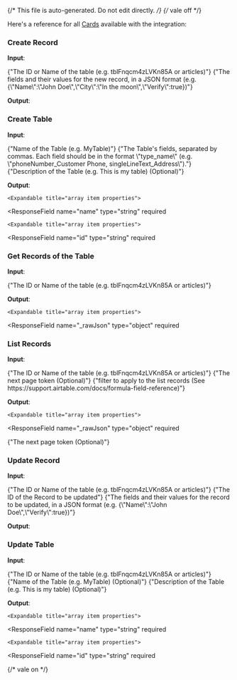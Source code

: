 {/* This file is auto-generated. Do not edit directly. */}
{/* vale off */}

Here's a reference for all [Cards](/learn/reference/cards/introduction) available with the integration:

### Create Record

**Input**:

<Expandable title="input fields">
  <ResponseField
    name="tableIdOrName"
    type="string"
    required
  >
    <span>{"The ID or Name of the table (e.g. tblFnqcm4zLVKn85A or articles)"}</span>
  </ResponseField>
  <ResponseField
    name="fields"
    type="string"
    required
  >
    <span>{"The fields and their values for the new record, in a JSON format (e.g. {\"Name\":\"John Doe\",\"City\":\"In the moon\",\"Verify\":true})"}</span>
  </ResponseField>
</Expandable>

**Output**:

<Expandable title="output">
  <ResponseField
    name="_rawJson"
    type="object"
    required
  >
    
  </ResponseField>
  <ResponseField
    name="id"
    type="string"
    required
  >
    
  </ResponseField>
</Expandable>

### Create Table

**Input**:

<Expandable title="input fields">
  <ResponseField
    name="name"
    type="string"
    required
  >
    <span>{"Name of the Table (e.g. MyTable)"}</span>
  </ResponseField>
  <ResponseField
    name="fields"
    type="string"
    required
  >
    <span>{"The Table's fields, separated by commas. Each field should be in the format \"type_name\" (e.g. \"phoneNumber_Customer Phone, singleLineText_Address\")."}</span>
  </ResponseField>
  <ResponseField
    name="description"
    type="string"
  >
    <span>{"Description of the Table (e.g. This is my table) (Optional)"}</span>
  </ResponseField>
</Expandable>

**Output**:

<Expandable title="output">
  <ResponseField
    name="description"
    type="string"
  >
    
  </ResponseField>
  <ResponseField
    name="fields"
    type="array"
    required
  >
    

    <Expandable title="array item properties">
  <ResponseField
    name="name"
    type="string"
    required
  >
    
  </ResponseField>
  <ResponseField
    name="type"
    type="string"
    required
  >
    
  </ResponseField>
    </Expandable>
  </ResponseField>
  <ResponseField
    name="id"
    type="string"
    required
  >
    
  </ResponseField>
  <ResponseField
    name="name"
    type="string"
    required
  >
    
  </ResponseField>
  <ResponseField
    name="primaryFieldId"
    type="string"
    required
  >
    
  </ResponseField>
  <ResponseField
    name="views"
    type="array"
    required
  >
    

    <Expandable title="array item properties">
  <ResponseField
    name="id"
    type="string"
    required
  >
    
  </ResponseField>
  <ResponseField
    name="name"
    type="string"
    required
  >
    
  </ResponseField>
  <ResponseField
    name="type"
    type="string"
    required
  >
    
  </ResponseField>
    </Expandable>
  </ResponseField>
</Expandable>

### Get Records of the Table

**Input**:

<Expandable title="input fields">
  <ResponseField
    name="tableIdOrName"
    type="string"
    required
  >
    <span>{"The ID or Name of the table (e.g. tblFnqcm4zLVKn85A or articles)"}</span>
  </ResponseField>
</Expandable>

**Output**:

<Expandable title="output">
  <ResponseField
    name="records"
    type="array"
    required
  >
    

    <Expandable title="array item properties">
  <ResponseField
    name="_rawJson"
    type="object"
    required
  >
    
  </ResponseField>
  <ResponseField
    name="id"
    type="string"
    required
  >
    
  </ResponseField>
    </Expandable>
  </ResponseField>
</Expandable>

### List Records

**Input**:

<Expandable title="input fields">
  <ResponseField
    name="tableIdOrName"
    type="string"
    required
  >
    <span>{"The ID or Name of the table (e.g. tblFnqcm4zLVKn85A or articles)"}</span>
  </ResponseField>
  <ResponseField
    name="nextToken"
    type="string"
  >
    <span>{"The next page token (Optional)"}</span>
  </ResponseField>
  <ResponseField
    name="filterByFormula"
    type="string"
  >
    <span>{"filter to apply to the list records (See https://support.airtable.com/docs/formula-field-reference)"}</span>
  </ResponseField>
</Expandable>

**Output**:

<Expandable title="output">
  <ResponseField
    name="records"
    type="array"
    required
  >
    

    <Expandable title="array item properties">
  <ResponseField
    name="_rawJson"
    type="object"
    required
  >
    
  </ResponseField>
  <ResponseField
    name="id"
    type="string"
    required
  >
    
  </ResponseField>
    </Expandable>
  </ResponseField>
  <ResponseField
    name="nextToken"
    type="string"
  >
    <span>{"The next page token (Optional)"}</span>
  </ResponseField>
</Expandable>

### Update Record

**Input**:

<Expandable title="input fields">
  <ResponseField
    name="tableIdOrName"
    type="string"
    required
  >
    <span>{"The ID or Name of the table (e.g. tblFnqcm4zLVKn85A or articles)"}</span>
  </ResponseField>
  <ResponseField
    name="recordId"
    type="string"
    required
  >
    <span>{"The ID of the Record to be updated"}</span>
  </ResponseField>
  <ResponseField
    name="fields"
    type="string"
    required
  >
    <span>{"The fields and their values for the record to be updated, in a JSON format (e.g. {\"Name\":\"John Doe\",\"Verify\":true})"}</span>
  </ResponseField>
</Expandable>

**Output**:

<Expandable title="output">
  <ResponseField
    name="_rawJson"
    type="object"
    required
  >
    
  </ResponseField>
  <ResponseField
    name="id"
    type="string"
    required
  >
    
  </ResponseField>
</Expandable>

### Update Table

**Input**:

<Expandable title="input fields">
  <ResponseField
    name="tableIdOrName"
    type="string"
    required
  >
    <span>{"The ID or Name of the table (e.g. tblFnqcm4zLVKn85A or articles)"}</span>
  </ResponseField>
  <ResponseField
    name="name"
    type="string"
  >
    <span>{"Name of the Table (e.g. MyTable) (Optional)"}</span>
  </ResponseField>
  <ResponseField
    name="description"
    type="string"
  >
    <span>{"Description of the Table (e.g. This is my table) (Optional)"}</span>
  </ResponseField>
</Expandable>

**Output**:

<Expandable title="output">
  <ResponseField
    name="description"
    type="string"
  >
    
  </ResponseField>
  <ResponseField
    name="fields"
    type="array"
    required
  >
    

    <Expandable title="array item properties">
  <ResponseField
    name="name"
    type="string"
    required
  >
    
  </ResponseField>
  <ResponseField
    name="type"
    type="string"
    required
  >
    
  </ResponseField>
    </Expandable>
  </ResponseField>
  <ResponseField
    name="id"
    type="string"
    required
  >
    
  </ResponseField>
  <ResponseField
    name="name"
    type="string"
    required
  >
    
  </ResponseField>
  <ResponseField
    name="primaryFieldId"
    type="string"
    required
  >
    
  </ResponseField>
  <ResponseField
    name="views"
    type="array"
    required
  >
    

    <Expandable title="array item properties">
  <ResponseField
    name="id"
    type="string"
    required
  >
    
  </ResponseField>
  <ResponseField
    name="name"
    type="string"
    required
  >
    
  </ResponseField>
  <ResponseField
    name="type"
    type="string"
    required
  >
    
  </ResponseField>
    </Expandable>
  </ResponseField>
</Expandable>


{/* vale on */}